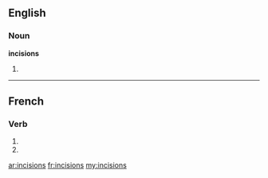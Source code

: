 ==English==

===Noun===
'''incisions'''

# {{plural of|[[incision]]}}

----

==French==

===Verb===
{{fr-verb-form}}

# {{conjugation of|inciser||1|p|imperf|ind|lang=fr}}
# {{conjugation of|inciser||1|p|pres|sub|lang=fr}}

[[ar:incisions]]
[[fr:incisions]]
[[my:incisions]]